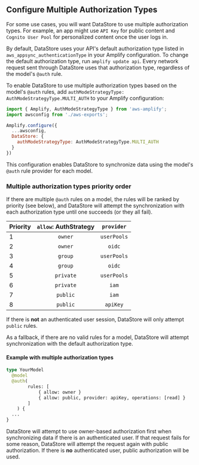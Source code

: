 ## Configure Multiple Authorization Types

For some use cases, you will want DataStore to use multiple authorization types. For example, an app might use `API Key` for public content and `Cognito User Pool` for personalized content once the user logs in.

By default, DataStore uses your API's default authorization type listed in `aws_appsync_authenticationType` in your Amplify configuration. To change the default authorization type, run `amplify update api`. Every network request sent through DataStore uses that authorization type, regardless of the model's `@auth` rule. 

To enable DataStore to use multiple authorization types based on the model's `@auth` rules, add `authModeStrategyType: AuthModeStrategyType.MULTI_AUTH` to your Amplify configuration:

```js
import { Amplify, AuthModeStrategyType } from 'aws-amplify';
import awsconfig from './aws-exports'; 

Amplify.configure({
  ...awsconfig,
  DataStore: {
    authModeStrategyType: AuthModeStrategyType.MULTI_AUTH
  }
})
```

This configuration enables DataStore to synchronize data using the model's `@auth` rule provider for each model.

### Multiple authorization types priority order

If there are multiple `@auth` rules on a model, the rules will be ranked by priority (see below), and DataStore will attempt the synchronization with each authorization type until one succeeds (or they all fail).

| Priority | `allow`: AuthStrategy | `provider` |
|:----------|:-----:|:------:|
| 1 | `owner` | `userPools` |
| 2 | `owner` | `oidc` |
| 3 | `group` | `userPools` |
| 4 | `group` | `oidc` |
| 5 | `private` | `userPools` |
| 6 | `private` | `iam` |
| 7 | `public` | `iam` |
| 8 | `public` | `apiKey` |

If there is **not** an authenticated user session, DataStore will only attempt `public` rules.

As a fallback, if there are no valid rules for a model, DataStore will attempt synchronization with the default authorization type.

####  Example with multiple authorization types

```graphql
type YourModel
  @model
  @auth(
		rules: [
			{ allow: owner }
			{ allow: public, provider: apiKey, operations: [read] }
		]
	) {
  ...
}
```
DataStore will attempt to use owner-based authorization first when synchronizing data if there is an authenticated user. If that request fails for some reason, DataStore will attempt the request again with public authorization. If there is **no** authenticated user, public authorization will be used.

